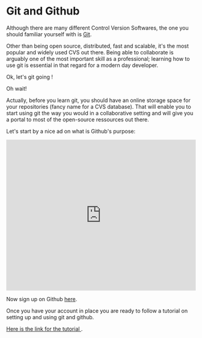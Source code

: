 # Git and Github

Although there are many different Control Version Softwares, the one you should familiar yourself with is <a href="https://git-scm.com/">Git</a>.

Other than being open source, distributed, fast and scalable, it's the most popular and widely used CVS out there.
Being able to collaborate is arguably one of the most important skill as a professional; learning how to use git is essential in that regard for a modern day developer.

Ok, let's git going !

Oh wait!

Actually, before you learn git, you should have an online storage space for your repositories (fancy name for a CVS database).
That will enable you to start using git the way you would in a collaborative setting and will give you a portal to most of the open-source ressources out there.

Let's start by a nice ad on what is Github's purpose:

<iframe
  width="100%"
  height="400"
  src="https://www.youtube.com/embed/w3jLJU7DT5E"
  title="YouTube video player"
  frameBorder="0"
  allow="accelerometer; autoplay; clipboard-write; encrypted-media; gyroscope; picture-in-picture"
  allowFullScreen
></iframe>

Now sign up on Github <a href="https://github.com/signup?ref_cta=Sign+up&ref_loc=header+logged+out&ref_page=%2F&source=header-home">here</a>.

Once you have your account in place you are ready to follow a tutorial on setting up and using git and github.

<a href="https://www.freecodecamp.org/news/learn-the-basics-of-git-in-under-10-minutes-da548267cc91/">
  Here is the link for the tutorial
</a>
.
